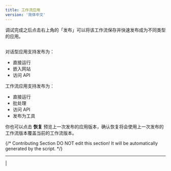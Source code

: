 ```yaml
---
title: 工作流应用
version: '简体中文'
---
```


调试完成之后点击右上角的「发布」可以将该工作流保存并快速发布成为不同类型的应用。

<Frame caption="">
  <img src="/zh-hans/user-guide/.gitbook/assets/output (4) (3).png" alt="" />
</Frame>

对话型应用支持发布为：

* 直接运行
* 嵌入网站
* 访问 API

工作流应用支持发布为：

* 直接运行
* 批处理
* 访问 API
* 发布为工具

你也可以点击 **恢复** 预览上一次发布的应用版本，确认恢复将会使用上一次发布的工作流版本覆盖当前的工作流版本。

{/*
Contributing Section
DO NOT edit this section!
It will be automatically generated by the script.
*/}

---

[  ](https://github.com/langgenius/dify-docs/edit/main/zh-hans/guides/application-publishing/launch-your-webapp-quickly/flow-app.mdx) | [  ](https://github.com/langgenius/dify-docs/issues/new?template=docs.yml)

